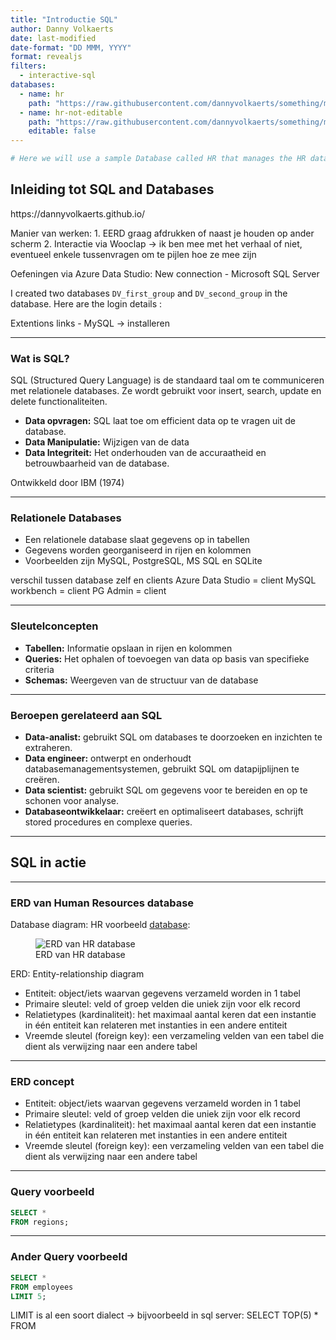 ```yaml
---
title: "Introductie SQL"
author: Danny Volkaerts
date: last-modified
date-format: "DD MMM, YYYY" 
format: revealjs
filters:
  - interactive-sql
databases:
  - name: hr
    path: "https://raw.githubusercontent.com/dannyvolkaerts/something/main/hr.sql"
  - name: hr-not-editable
    path: "https://raw.githubusercontent.com/dannyvolkaerts/something/main/hr.sql"
    editable: false
---
```



```r
# Here we will use a sample Database called HR that manages the HR data of the small businesses which is collected from [www.sqltutorial.org](https://www.sqltutorial.org/sql-sample-database/). And to create the database, a SQLite script file was used when rendering the document. Read the [extension docs](https://github.com/shafayetShafee/interactive-sql#using) for details.
```


## Inleiding tot SQL and Databases

:::{.notes}

https://dannyvolkaerts.github.io/

Manier van werken:
1. EERD graag afdrukken of naast je houden op ander scherm
2. Interactie via Wooclap -> ik ben mee met het verhaal of niet, eventueel enkele tussenvragen om te pijlen hoe ze mee zijn

Oefeningen via Azure Data Studio:
New connection - Microsoft SQL Server

I created two databases `DV_first_group` and `DV_second_group` in the database. Here are the login details :\


Extentions links - MySQL -> installeren

:::

---

### Wat is SQL?

SQL (Structured Query Language) is de standaard taal om te communiceren met relationele databases. Ze wordt gebruikt voor insert, search, update en delete functionaliteiten.


- **Data opvragen:** SQL laat toe om efficient data op te vragen uit de database.
- **Data Manipulatie:** Wijzigen van de data
- **Data Integriteit:** Het onderhouden van de accuraatheid en betrouwbaarheid van de database.

Ontwikkeld door IBM (1974)

---

### Relationele Databases

- Een relationele database slaat gegevens op in tabellen
- Gegevens worden georganiseerd in rijen en kolommen
- Voorbeelden zijn MySQL, PostgreSQL, MS SQL en SQLite

:::{.notes}
verschil tussen database zelf en clients
Azure Data Studio = client
MySQL workbench = client
PG Admin = client
:::

---

### Sleutelconcepten

- **Tabellen:** Informatie opslaan in rijen en kolommen
- **Queries:** Het ophalen of toevoegen van data op basis van specifieke criteria
- **Schemas:** Weergeven van de structuur van de database

---

### Beroepen gerelateerd aan SQL

- **Data-analist:** gebruikt SQL om databases te doorzoeken en inzichten te extraheren.
- **Data engineer:** ontwerpt en onderhoudt databasemanagementsystemen, gebruikt SQL om datapijplijnen te creëren.
- **Data scientist:** gebruikt SQL om gegevens voor te bereiden en op te schonen voor analyse.
- **Databaseontwikkelaar:** creëert en optimaliseert databases, schrijft stored procedures en complexe queries.

---

## SQL in actie

---

### ERD van Human Resources database

Database diagram: HR voorbeeld [database](sql_course_images/hr-SQL-Sample-Database-Schema.pdf): <!-- [SQL tutorial](https://www.sqltutorial.org/sql-sample-database/){preview-link="true" style="text-align: center"} -->

![ERD van HR database](sql_course_images/hr-SQL-Sample-Database-Schema.png){#fig-erd-hr}

:::{.notes}
ERD: Entity-relationship diagram

* Entiteit: object/iets waarvan gegevens verzameld worden in 1 tabel\
* Primaire sleutel: veld of groep velden die uniek zijn voor elk record\
* Relatietypes (kardinaliteit): het maximaal aantal keren dat een instantie in één entiteit kan relateren met instanties in een andere entiteit\
* Vreemde sleutel (foreign key): een verzameling velden van een tabel die dient als verwijzing naar een andere tabel\

:::

---

### ERD concept

* Entiteit: object/iets waarvan gegevens verzameld worden in 1 tabel
* Primaire sleutel: veld of groep velden die uniek zijn voor elk record
* Relatietypes (kardinaliteit): het maximaal aantal keren dat een instantie in één entiteit kan relateren met instanties in een andere entiteit
* Vreemde sleutel (foreign key): een verzameling velden van een tabel die dient als verwijzing naar een andere tabel

---

### Query voorbeeld

```.sql
SELECT *
FROM regions;
```

---

### Ander Query voorbeeld

```.sql
SELECT * 
FROM employees 
LIMIT 5;
```

:::{.notes}
LIMIT is al een soort dialect -> bijvoorbeeld in sql server: SELECT TOP(5) * FROM
:::

